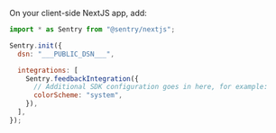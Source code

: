 On your client-side NextJS app, add:

```javascript
import * as Sentry from "@sentry/nextjs";

Sentry.init({
  dsn: "___PUBLIC_DSN___",

  integrations: [
    Sentry.feedbackIntegration({
      // Additional SDK configuration goes in here, for example:
      colorScheme: "system",
    }),
  ],
});
```

